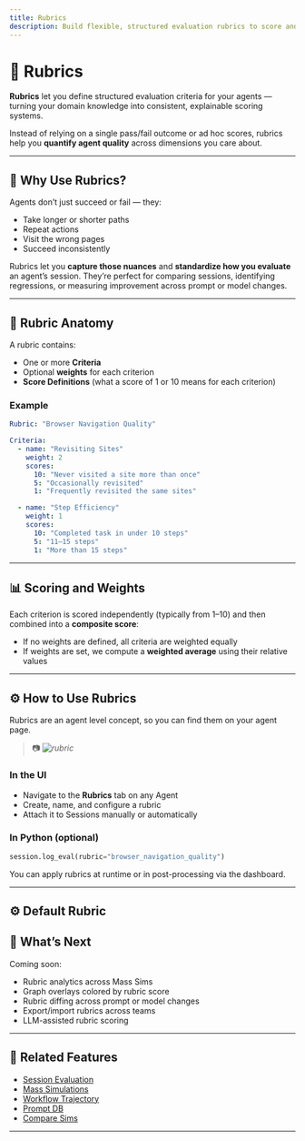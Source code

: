 ```yaml
---
title: Rubrics
description: Build flexible, structured evaluation rubrics to score and compare your agent's behavior across sessions.
---
```


# 📏 Rubrics

**Rubrics** let you define structured evaluation criteria for your agents — turning your domain knowledge into consistent, explainable scoring systems.

Instead of relying on a single pass/fail outcome or ad hoc scores, rubrics help you **quantify agent quality** across dimensions you care about.

---

## 🧠 Why Use Rubrics?

Agents don’t just succeed or fail — they:

- Take longer or shorter paths
- Repeat actions
- Visit the wrong pages
- Succeed inconsistently

Rubrics let you **capture those nuances** and **standardize how you evaluate** an agent’s session. They’re perfect for comparing sessions, identifying regressions, or measuring improvement across prompt or model changes.

---

## 🧬 Rubric Anatomy

A rubric contains:

- One or more **Criteria**
- Optional **weights** for each criterion
- **Score Definitions** (what a score of 1 or 10 means for each criterion)

### Example

```yaml
Rubric: "Browser Navigation Quality"

Criteria:
  - name: "Revisiting Sites"
    weight: 2
    scores:
      10: "Never visited a site more than once"
      5: "Occasionally revisited"
      1: "Frequently revisited the same sites"

  - name: "Step Efficiency"
    weight: 1
    scores:
      10: "Completed task in under 10 steps"
      5: "11–15 steps"
      1: "More than 15 steps"
```

---

## 📊 Scoring and Weights

Each criterion is scored independently (typically from 1–10) and then combined into a **composite score**:

- If no weights are defined, all criteria are weighted equally
- If weights are set, we compute a **weighted average** using their relative values


---

## ⚙️  How to Use Rubrics



Rubrics are an agent level concept, so you can find them on your agent page.
> 📷 _![rubric](/images/r1.png)_

### In the UI

- Navigate to the **Rubrics** tab on any Agent
- Create, name, and configure a rubric
- Attach it to Sessions manually or automatically

### In Python (optional)

```python
session.log_eval(rubric="browser_navigation_quality")
```

You can apply rubrics at runtime or in post-processing via the dashboard.

---
## ⚙️ Default Rubric

## 🔮 What’s Next

Coming soon:

- Rubric analytics across Mass Sims
- Graph overlays colored by rubric score
- Rubric diffing across prompt or model changes
- Export/import rubrics across teams
- LLM-assisted rubric scoring

---

## 🔗 Related Features

- [Session Evaluation](/sessions#evaluation-and-scoring)
- [Mass Simulations](/mass-simulations)
- [Workflow Trajectory](/features/workflow-trajectory)
- [Prompt DB](/features/prompt-db)
- [Compare Sims](/compare-sims)

---
